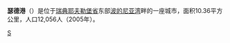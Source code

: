 {{Infobox settlement
| name = {{PAGENAME}}
| native_name = {{lang|sv|Söderhamn}}
| image_skyline = File:Baptistkyrkan Söderhamn.jpg
| imagesize = 250px
| image_caption = [[浸禮會|浸禮會]]教堂
| pushpin_map = Sweden
| pushpin_label_position = left
| pushpin_map_caption = {{PAGENAME}}在[[瑞典|瑞典]]的位置
| settlement_type = 城市
| subdivision_type = 國家
| subdivision_name = {{SWE}}
| subdivision_type1 = [[瑞典舊省|舊省]]
| subdivision_name1 = [[海爾辛蘭|海爾辛蘭]]
| subdivision_type2 = [[瑞典省份|省份]]
| subdivision_name2 = [[耶夫勒堡省|耶夫勒堡省]]
| subdivision_type3 = [[瑞典自治市|自治市]]
| subdivision_name3 = [[瑟德港市|瑟德港市]]
| elevation_m =
| area_total_km2 = 916
| area_urban_km2 = 2285.95
| population_total = 12285
| population_as_of = 2018年
| population_density_km2 = auto
| timezone =[[歐洲中部時間|歐洲中部時間]]
| utc_offset = +1
| timezone_DST = [[歐洲中部夏令時間|歐洲中部夏令時間]]
| utc_offset_DST = +2
| coordinates = {{coord|61.30833|N|17.05250|E|region:|display=inline,title}}
| postal_code = 
| area_code = 
| blank_name = {{link-sv|市區號碼|Tätortskod}}
| blank_info = T7316
| website = {{url|www.soderhamn.se}} }}
'''瑟德港'''（{{lang-sv|Söderhamn}}）是位于[[瑞典|瑞典]][[耶夫勒堡省|耶夫勒堡省]]东部[[波的尼亚湾|波的尼亚湾]]畔的一座城市，面积10.36平方公里，人口12,056人（2005年）。

{{Authority control}}
{{Sweden-geo-stub}}

[[Category:瑞典城市|S]]